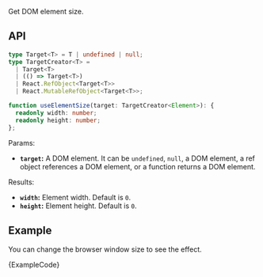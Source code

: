 
Get DOM element size.

## API

```ts
type Target<T> = T | undefined | null;
type TargetCreator<T> =
  | Target<T>
  | (() => Target<T>)
  | React.RefObject<Target<T>>
  | React.MutableRefObject<Target<T>>;

function useElementSize(target: TargetCreator<Element>): {
  readonly width: number;
  readonly height: number;
};
```

Params:

- **`target`:** A DOM element. It can be `undefined`, `null`, a DOM element, a ref object references a DOM element, or a function returns a DOM element.

Results:

- **`width`:** Element width. Default is `0`.
- **`height`:** Element height. Default is `0`.

## Example

You can change the browser window size to see the effect.

<ExampleBlock>
  <Example />
</ExampleBlock>
<CodeBlock language="tsx">{ExampleCode}</CodeBlock>
